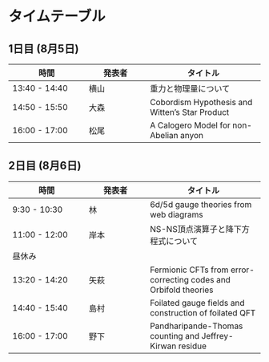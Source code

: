 # タイムテーブル

## 1日目 (8月5日)

| 時間            | 発表者 | タイトル |
|----------|--------|---------------|
| 13:40 - 14:40   | 横山  | 重力と物理量について |
| 14:50 - 15:50   | 大森   | Cobordism Hypothesis and Witten’s Star Product |
| 16:00 - 17:00   | 松尾   | A Calogero Model for non-Abelian anyon |


## 2日目 (8月6日)

|時間      |発表者      | タイトル |
|----------|--------|---------------|
| 9:30 - 10:30   | 林   |  6d/5d gauge theories from web diagrams|
| 11:00 - 12:00  | 岸本   | NS-NS頂点演算子と降下方程式について|
| 昼休み         |        |
| 13:20 - 14:20  | 矢萩   | Fermionic CFTs from error-correcting codes and Orbifold theories|
| 14:40 - 15:40  | 島村   | Foilated gauge fields and construction of foilated QFT|
| 16:00 - 17:00  | 野下     | Pandharipande-Thomas counting and Jeffrey-Kirwan residue |
